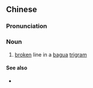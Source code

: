 {{also|阴爻}}
==Chinese==
{{zh-forms|s=阴爻}}

===Pronunciation===
{{zh-pron
|m=yīnyáo
|c=jam1 ngaau4
|cat=n
}}

===Noun===
{{zh-noun}}

# [[broken]] line in a [[bagua]] [[trigram]]

====See also====
* {{zh-l|陽爻}}